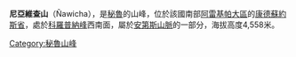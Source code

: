 {{Coord|15|40|21|S|72|43|43|W|display=title}}

'''尼亞維查山'''（Ñawicha），是[[秘魯|秘魯]]的山峰，位於該國南部[[阿雷基帕大區|阿雷基帕大區]]的[[康德蘇約斯省|康德蘇約斯省]]，處於[[科羅普納峰|科羅普納峰]]西南面，屬於[[安第斯山脈|安第斯山脈]]的一部分，海拔高度4,558米。

{{Peru-geo-stub}}
[[Category:秘魯山峰|Category:秘魯山峰]]